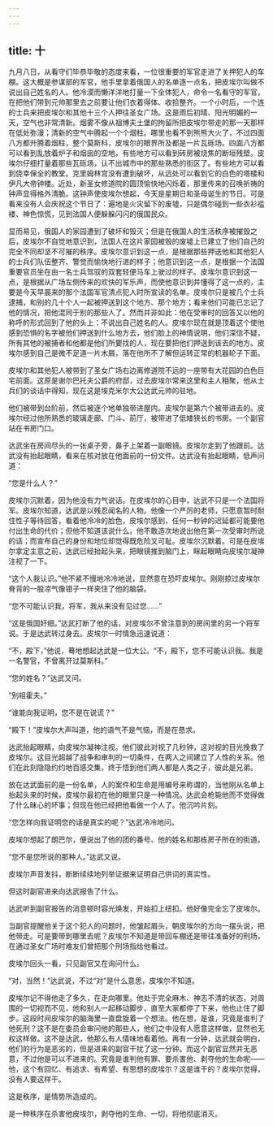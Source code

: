 ```yaml
---
---
---
```

title: 十
---



九月八日，从看守们毕恭毕敬的态度来看，一位很重要的军官走进了关押犯人的车棚。这大概是参谋部的军官，他手里拿着俄国人的名单逐一点名，把皮埃尔叫做不说出自己姓名的人。他冷漠而懒洋洋地打量一下全体犯人，命令一名看守的军官，在把他们带到元帅那里去之前要让他们衣着得体、收拾整齐。一个小时后，一个连的士兵来把皮埃尔和其他十三个人押往圣女广场。这是雨后初晴、阳光明媚的一天，空气也非常清新。烟雾不像从祖博夫土堡的拘留所把皮埃尔带走的那一天那样在低处弥漫；清新的空气中腾起一个个烟柱。哪里也看不到熊熊大火了，不过四面八方都升腾着烟柱，整个莫斯科，皮埃尔的眼界所及都是一片瓦砾场。四面八方都可以看到乱放着炉子和烟囱的空地，有些地方可以看到砖房被烧焦的断垣残壁。皮埃尔仔细打量着那些瓦砾场，认不出城市中的那些熟悉的街区了。有些地方可以看到侥幸保全的教堂。克里姆林宫没有遭到破坏，从远处可以看到它的白色的塔楼和伊凡大帝钟楼。近处，新圣女修道院的圆顶愉快地闪烁着，那里传来的召唤祈祷的钟声显得格外清脆。这钟声使皮埃尔想起，今天是星期日和圣母诞生的节日。可是看来没有人会庆祝这个节日了：遍地是火灾留下的废墟，只是偶尔碰到一些衣衫褴褛、神色惊慌，见到法国人便躲躲闪闪的俄国民众。

显而易见，俄国人的家园遭到了破坏和毁灭；但是在俄国人的生活秩序被摧毁之后，皮埃尔不自觉地意识到，法国人在这片家园被毁的废墟上已建立了他们自己的完全不同却坚不可摧的秩序。皮埃尔意识到这一点，是根据那些押送他和其他犯人的士兵们队伍整齐、警觉而愉快地行进的样子；他意识到这一点，是根据一个法国重要官员坐在由一名士兵驾驭的双套轻便马车上驶过的样子。皮埃尔意识到这一点，是根据从广场左侧传来的欢快的军乐声，而使他意识到并懂得了这一点的，主要是今天早晨来的那个法国军官清点犯人时所宣读的名单。皮埃尔只是被几个士兵逮捕，和别的几十个人一起被押送到这个地方、那个地方；看来他们可能已忘记了他的情况，把他混同于别的那些人了。然而并非如此：他在受审时的回答又以他的称呼的形式回到了他的头上：不说出自己姓名的人。皮埃尔现在就是顶着这个使他感到恐惧的名字被他们押送到什么地方去，他们脸上的神情说明，他们深信不疑，所有其他的被捕者和他都是他们所要找的人，现在要把他们押送到该去的地方。皮埃尔感到自己是微不足道一片木屑，落在他所不了解但运转正常的机器轮子下面。

皮埃尔和其他犯人被带到了圣女广场右边离修道院不远的一座带有大花园的白色巨宅前面。这原是谢尔巴托夫公爵的府邸，过去皮埃尔常来这里和主人相聚，他从士兵们的谈话中得知，现在这是埃克米尔大公达武元帅的驻地。

他们被带到台阶前，然后被逐个地单独带进屋内。皮埃尔是第六个被带进去的。皮埃尔经过他所熟悉的玻璃走廊、门斗、前厅，被带进了低矮狭长的书房。一个副官站在书房门口。

达武坐在房间尽头的一张桌子旁，鼻子上架着一副眼镜。皮埃尔走到了他跟前。达武没有抬起眼睛，看来在核对放在他面前的一份文件。达武没有抬起眼睛，低声问道：

“您是什么人？”

皮埃尔沉默着，因为他没有力气说话。在皮埃尔的心目中，达武不只是一个法国将军。皮埃尔知道，达武是以残忍闻名的人物。他像一个严厉的老师，只愿意暂时耐住性子等待回答，看着他冷冷的脸色，皮埃尔感到，任何一秒钟的迟延都可能要他付出生命的代价；但他不知道该说什么。他不敢造次地说出他在第一次受审时所说的话；而宣布自己的身份和地位却觉得既危险又可耻。皮埃尔沉默着。可是在皮埃尔拿定主意之前，达武已经抬起头来，把眼镜推到脑门上，眯起眼睛向皮埃尔凝神注视了一下。

“这个人我认识。”他不紧不慢地冷冷地说，显然意在恐吓皮埃尔。刚刚掠过皮埃尔脊背的一股凉气像钳子一样夹住了他的脑袋。

“您不可能认识我，将军，我从来没有见过您……”

“这是俄国奸细。”达武打断了他的话，对皮埃尔不曾注意到的房间里的另一个将军说。于是达武转过身去。皮埃尔一时情急迅速说道：

“不，殿下，”他说，蓦地想起达武是一位大公。“不，殿下，您不可能认识我。我是一名警官，不曾离开过莫斯科。”

“您的姓名？”达武又问。

“别祖霍夫。”

“谁能向我证明，您不是在说谎？”

“殿下！”皮埃尔大声叫道，他的语气不是气恼，而是在恳求。

达武抬起眼睛，向皮埃尔凝神注视。他们彼此对视了几秒钟，这对视的目光挽救了皮埃尔。这目光超越了战争和审判的一切条件，在两人之间建立了人性的关系。他们在此刻隐隐约约地百感交集，终于悟到他们两人都是人类之子，彼此是兄弟。

放在达武面前的是一份名单，人的案件和生命是用编号来称谓的，当他刚从名单上抬起头来的时候，皮埃尔最初在他的眼里只是一种情况。达武会枪毙他而不觉得做了什么昧心的坏事；但现在他已经把他看做一个人了。他沉吟片刻。

“您怎样向我证明您的话是真实的呢？”达武冷冷地问。

皮埃尔想起了朗巴尔，便说出了他的团的番号、他的姓名和那栋房子所在的街道。

“您不是您所说的那种人。”达武又说。

皮埃尔声音发抖，断断续续地列举证据来证明自己供词的真实性。

但这时副官进来向达武报告了什么。

达武听到副官报告的消息顿时容光焕发，开始扣上纽扣。他好像完全忘了皮埃尔。

当副官提醒他关于这个犯人的问题时，他皱起眉头，朝皮埃尔的方向一摆头说，把他带走。可是要带到哪里去呢？皮埃尔不知道是带回车棚还是带往准备好的刑场，在通过圣女广场时难友们曾把那个刑场指给他看过。

皮埃尔回头一看，只见副官又在询问什么。

“对，当然！”达武说，不过“对”是什么意思，皮埃尔不知道。

皮埃尔记不得他走了多久，在走向哪里。他处于完全麻木、神志不清的状态，对周围的一切视而不见，他和别人一起移动脚步，直至大家都停了下来，他也止住了脚步。这段时间皮埃尔的脑海里一直盘旋着一个想法。他在想，是谁，究竟是谁判了他死刑？这不是在委员会审问他的那些人，他们之中没有人愿意这样做，显然也无权这样做。这不是达武，他那么有人情味地看着他。再有一分钟，达武就会明白，他们的行为是恶劣的，但是进来的副官干扰了这一分钟。而这个副官显然并无恶意，不过他是可以不进来的。究竟是谁判他有罪、要杀害他、剥夺他的生命呢——他，这个有回忆、有追求、有希望、有思想的皮埃尔？这是谁干的？皮埃尔觉得，没有人要这样干。

这是秩序，是情势所造成的。

是一种秩序在杀害他皮埃尔，剥夺他的生命、一切，将他彻底消灭。
